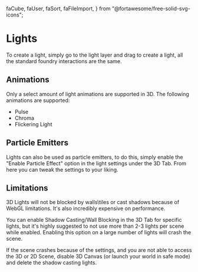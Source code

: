   faCube,
  faUser,
  faSort,
  faFileImport,
} from "@fortawesome/free-solid-svg-icons";

# Lights

To create a light, simply go to the light layer and drag to create a light, all the standard foundry interactions are the same.

## Animations

Only a select amount of light animations are supported in 3D.
The following animations are supported:

- Pulse
- Chroma
- Flickering Light

## Particle Emitters

Lights can also be used as particle emitters, to do this, simply enable the "Enable Particle Effect" option in the light settings under the 3D Tab.
From here you can tweak the settings to your liking.

## Limitations

<Callout type="warning" emoji="⚠️">
3D Lights will not be blocked by walls\tiles or cast shadows because of WebGL limitations. It's also incredibly expensive on performance.
</Callout>

You can enable Shadow Casting/Wall Blocking in the 3D Tab for specific lights, but it's highly suggested to not use more than 2-3 lights per scene while enabled. Enabling this option on a large number of lights
will crash the scene.

If the scene crashes because of the settings, and you are not able to access the 3D or 2D Scene, disable 3D Canvas (or launch your world in safe mode) and delete the shadow casting lights.
